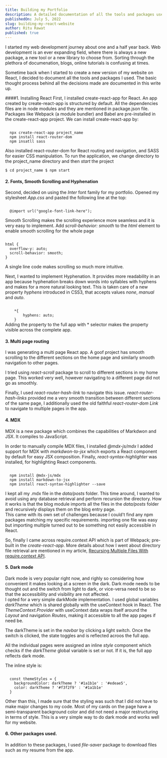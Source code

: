 ```yaml
---
title: Building my Portfolio
description: A detailed documentation of all the tools and packages used in this website. The basic thought process behind all the decisions made are also documented in this write up.
publishedOn: July 5, 2022
slug: building-my-react-website
author: Ritu Rawat
published: true
---
```


I started my web development journey about one and a half year back. Web development is an ever expanding field, where there is always a new package, a new tool or a new library to choose from. Sorting through the plethora of documenation, blogs, online tutorials is confusing at times.

Sometime back when I started to create a new version of my website on React, I decided to document all the tools and packages I used. The basic thought process behind all the decisions made are documented in this write up.

####1. Installing React
First, I installed create-react-app for React. An app created by create-react-app is structured by default. All the dependencies files are in node modules and they are mentioned in package.json file. Packages like Webpack (a module bundler) and Babel are pre-installed in the create-react-app project. We can install create-react-app by:

<Code language="nodejs">
  npx create-react-app project_name
  npm install react-router-dom  
  npm insatll sass
</Code>

Also installed react-router-dom for React routing and navigation, and SASS for easier CSS manipulation.
To run the application, we change directory to the project_name directory and then _start_ the project

<Code language="javascript">$ cd project_name $ npm start</Code>

#### 2. Fonts, Smooth Scrolling and Hyphenation

Second, decided on using the _Inter_ font family for my portfolio.
Opened my stylesheet _App.css_ and pasted the following line at the top:      

<Code language="javascript">
  @import url("google-font-link-here");
</Code>      

Smooth Scrolling makes the scrolling experience more seamless and it is very easy to implement. Add *scroll-behavior: smooth* to the _html_ element to enable smooth scrolling for the whole page

<Code language="css">
html {
  overflow-y: auto;
  scroll-behavior: smooth;
}
</Code>       

A single line code makes scrolling so much more intuitive.

Next, I wanted to implement Hyphenation. It provides more readability in an app because hyphenation breaks down words into syllables with hyphens and makes for a more natural looking text.
This is taken care of a new property _hyphens_ introduced in CSS3, that accepts values *none*, *manual* and *auto*.

<Code language="css">
    *{
        hyphens: auto;
    }
</Code>          
Adding the property to the full app with * selector makes the property visible across the complete app.


#### 3. Multi page routing
I was generating a  multi page React app. A goof project has smooth scrolling to the different sections on the home page and similarly smooth navigation to other pages.

I tried using *react-scroll* package to scroll to different sections in my home page. This worked very well, however navigating to a different page did not go as smoothly.

Finally, I used *react-router-hash-link* to navigate this issue. *react-router-hash-links* provided me a very smooth transition between different sections of the same page, 
I additionally used the old faithful *react-router-dom* *Link* to navigate to multiple pages in the app.



#### 4. MDX 

MDX is a new package which combines the capabilities of Markdwon and JSX.
It compiles to JavaScript. 

In order to manually compile MDX files, I installed *@mdx-js/mdx*
I added support for MDX with *markdwon-to-jsx* which exports a React component by default for easy JSX composition. Finally, *react-syntax-highlighter* was installed, for highlighting React components.

<Code language="javascript">
  npm install @mdx-js/mdx 
  npm install markdown-to-jsx
  npm install react-syntax-highlighter --save
</Code>

I kept all my .mdx file in the *data/posts* folder. This time around, I wanted to avoid using any database retrieval and perform recursion the directory. How it works is that the blog module imports all the files in the *data/posts* folder and recursively displays them on the blog entry page.     
This came with its own set of challenges because I could't find any npm packages matching my specific requirements. importing one file was easy but importing multiple turned out to be something not easily accessible in React.

So, finally I came across require.context API which is part of Webpack; pre-built in the *create-react-app*. More details about how I went about directory file retrieval are mentioned in my article, [Recursing Multiple Files With require.context API](https://www.riturawat.com/blog/mdx-files-with-webpack).


#### 5. Dark mode
Dark mode is very popular right now, and righly so considering how convenient it makes looking at a screen in the dark. Dark mode needs to be thought out and the switch from light to dark, or vice-versa need to be so that the accessibility and visibility are not affected.   
I opted for a very simple darkMode implementation. I used global variables *darkTheme* which is shared globally with the useContext hook in React. The *ThemeContext.Provider* with useContext data wraps itself around the *Layout* and navigation *Routes*, making it accessible to all the app pages if need be.

The darkTheme is set in the *navbar* by clicking a light switch. Once the switch is clicked, the state toggles and is reflected acroos the full app.

All the individual pages were assigned an inline *style* component which checks if the *darkTheme* global variable is set or not. If it is, the full app reflects dark mode.

The inline style is:

<Code language="javascript">
  const themeStyles = {
    backgroundColor: darkTheme ? '#1a1b1e' : '#edeae5',
    color: darkTheme ? '#f3f2f9' : '#1a1b1e'
  }
</Code>

Other than this, I made sure that the styling was such that I did not have to make major changes to my code. Most of my cards on the page have a semi-transparent background color and did not need a major restructuring in terms of style. This is a very simple way to do dark mode and works well for my website. 


#### 6. Other packages used.
In addition to these packages, I used *file-saver* package to download files such as my resume from the app. 
